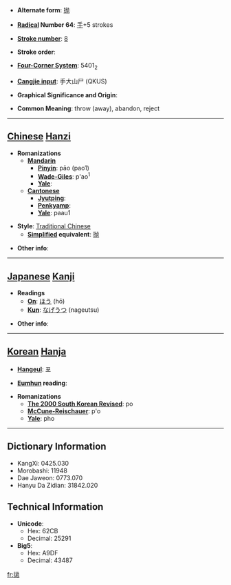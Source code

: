 * '''Alternate form''': [[抛]]

* '''[[Wiktionary:Chinese radical index| Radical]] Number 64''': [[Wiktionary:Chinese radical index 手|手]]+5 strokes

* '''[[Wiktionary:Chinese total strokes index|Stroke number]]''': [[Wiktionary:Chinese total strokes index 8|8]]

* '''Stroke order''': 

* '''[[Wiktionary:Chinese four corner index|Four-Corner System]]''': 5401<sub>2</sub>

* '''[[Wiktionary:Chinese Cangjie index|Cangjie input]]''': 手大山尸 (QKUS)

* '''Graphical Significance and Origin''': 

* '''Common Meaning''': throw (away), abandon, reject

----

== [[Chinese]] [[Hanzi]] ==

* '''Romanizations'''
** '''[[Mandarin]]'''
*** '''[[Pinyin]]''': pāo (pao1)
*** '''[[Wade-Giles]]''': p'ao<sup>1</sup>
*** '''[[Yale]]''': 
** '''[[Cantonese]]'''
*** '''[[Jyutping]]''':
*** '''[[Penkyamp]]''': 
*** '''[[Yale]]''': paau1

* '''Style''': [[Traditional Chinese]] 
** '''[[Simplified Chinese|Simplified]] equivalent''': [[抛]]

* '''Other info''': 

----

== [[Japanese]] [[Kanji]] ==

* '''Readings'''
** '''[[On]]''': [[ほう]] (hō)
** '''[[Kun]]''': [[なげうつ]] (nageutsu)

* '''Other info''':  

----

== [[Korean]] [[Hanja]] ==

* '''[[Hangeul]]''': 포

* '''[[Eumhun]] reading''': 

* '''Romanizations'''
** '''[[The 2000 South Korean Revised Romanization|The 2000 South Korean Revised]]''': po
** '''[[McCune-Reischauer]]''': p'o
** '''[[Yale]]''': pho

----

== Dictionary Information ==

* KangXi: 0425.030
* Morobashi: 11948
* Dae Jaweon: 0773.070
* Hanyu Da Zidian: 31842.020

== Technical Information ==

* '''Unicode''':
** Hex: 62CB
** Decimal: 25291
* '''Big5''':
** Hex: A9DF
** Decimal: 43487

[[fr:拋]]